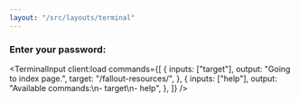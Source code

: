 ```yaml
---
layout: "/src/layouts/terminal"
---
```



### Enter your password:

<TerminalInput
  client:load
  commands={[
    {
      inputs: ["target"],
      output: "Going to index page.",
      target: "/fallout-resources/",
    },
    {
      inputs: ["help"],
      output: "Available commands:\n- target\n- help",
    },
  ]}
/>
